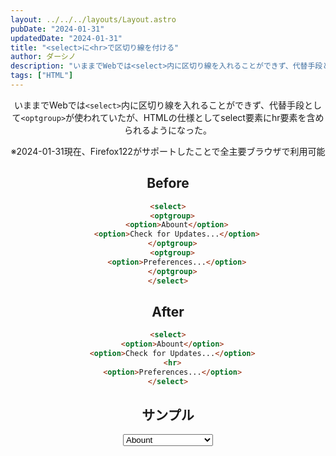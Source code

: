 ```yaml
---
layout: ../../../layouts/Layout.astro
pubDate: "2024-01-31"
updatedDate: "2024-01-31"
title: "<select>に<hr>で区切り線を付ける"
author: ダーシノ
description: "いままでWebでは<select>内に区切り線を入れることができず、代替手段として<optgroup>が使われていたが、HTMLの仕様としてselect要素にhr要素を含められるようになった"
tags: ["HTML"]
---
```



<Header {...frontmatter} />

いままでWebでは`<select>`内に区切り線を入れることができず、代替手段として`<optgroup>`が使われていたが、HTMLの仕様としてselect要素にhr要素を含められるようになった。

※2024-01-31現在、Firefox122がサポートしたことで全主要ブラウザで利用可能

## Before

```html
<select>
  <optgroup>
    <option>Abount</option>
    <option>Check for Updates...</option>
  </optgroup>
  <optgroup>
    <option>Preferences...</option>
  </optgroup>
</select>
```

## After

```html
<select>
  <option>Abount</option>
  <option>Check for Updates...</option>
  <hr>
  <option>Preferences...</option>
</select>
```

## サンプル

<select>
  <option>Abount</option>
  <option>Check for Updates...</option>
  <hr />
  <option>Preferences...</option>
</select>
